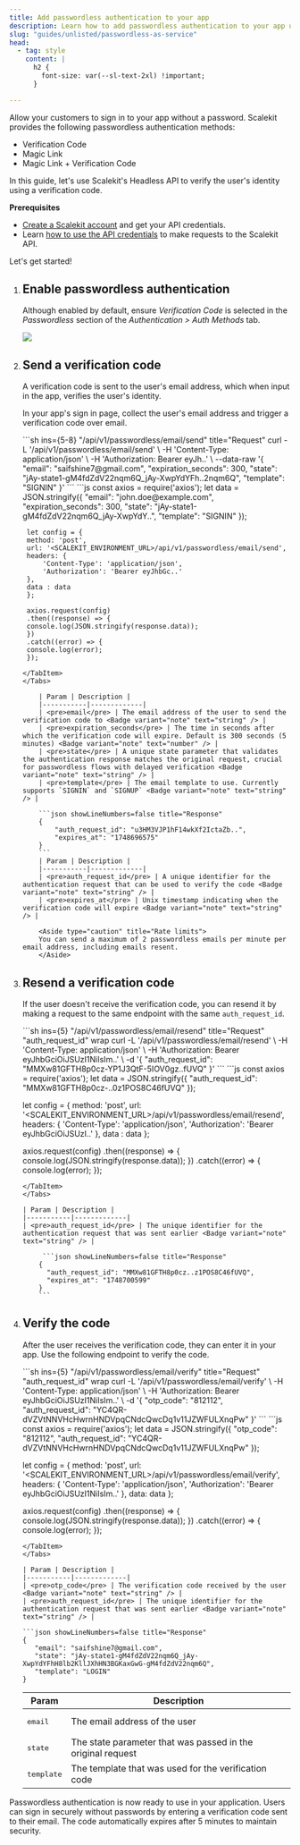 ```yaml
---
title: Add passwordless authentication to your app
description: Learn how to add passwordless authentication to your app using our headless API solutions.
slug: "guides/unlisted/passwordless-as-service"
head:
  - tag: style
    content: |
      h2 {
        font-size: var(--sl-text-2xl) !important;
      }

---
```




Allow your customers to sign in to your app without a password. Scalekit provides the following passwordless authentication methods:

- Verification Code
- Magic Link <Badge variant="note" text="Coming soon" />
- Magic Link + Verification Code <Badge variant="note" text="Coming soon" />

In this guide, let's use Scalekit's Headless API to verify the user's identity using a verification code.

**Prerequisites**

- [Create a Scalekit account](https://app.scalekit.com/ws/signup) and get your API credentials.
- Learn [how to use the API credentials](/apis#description/authentication) to make requests to the Scalekit API.


Let's get started!

<Steps>

1. ## Enable passwordless authentication

    Although enabled by default, ensure _Verification Code_ is selected in the _Passwordless_ section of the _Authentication > Auth Methods_ tab.

    ![](@/assets/docs/unlisted/passwordless/1.png)

2. ## Send a verification code

   A verification code is sent to the user's email address, which when input in the app, verifies the user's identity.

   In your app's sign in page, collect the user's email address and trigger a verification code over email.

   <Tabs>
    <TabItem label="Curl">
    ```sh ins={5-8} "/api/v1/passwordless/email/send" title="Request"
    curl -L '<SCALEKIT_ENVIRONMENT_URL>/api/v1/passwordless/email/send' \
    -H 'Content-Type: application/json' \
    -H 'Authorization: Bearer eyJh..' \
    --data-raw '{
        "email": "saifshine7@gmail.com",
        "expiration_seconds": 300,
        "state": "jAy-state1-gM4fdZdV22nqm6Q_jAy-XwpYdYFh..2nqm6Q",
        "template": "SIGNIN"
    }'
    ```

    </TabItem>
    <TabItem label="Node.js">
    ```js
    const axios = require('axios');
        let data = JSON.stringify({
        "email": "john.doe@example.com",
        "expiration_seconds": 300,
        "state": "jAy-state1-gM4fdZdV22nqm6Q_jAy-XwpYdY..",
        "template": "SIGNIN"
        });

        let config = {
        method: 'post',
        url: '<SCALEKIT_ENVIRONMENT_URL>/api/v1/passwordless/email/send',
        headers: {
            'Content-Type': 'application/json',
            'Authorization': 'Bearer eyJhbGc..'
        },
        data : data
        };

        axios.request(config)
        .then((response) => {
        console.log(JSON.stringify(response.data));
        })
        .catch((error) => {
        console.log(error);
        });
    ```
    </TabItem>
   </Tabs>

        | Param | Description |
        |-----------|-------------|
        | <pre>email</pre> | The email address of the user to send the verification code to <Badge variant="note" text="string" /> |
        | <pre>expiration_seconds</pre> | The time in seconds after which the verification code will expire. Default is 300 seconds (5 minutes) <Badge variant="note" text="number" /> |
        | <pre>state</pre> | A unique state parameter that validates the authentication response matches the original request, crucial for passwordless flows with delayed verification <Badge variant="note" text="string" /> |
        | <pre>template</pre> | The email template to use. Currently supports `SIGNIN` and `SIGNUP` <Badge variant="note" text="string" /> |

        ```json showLineNumbers=false title="Response"
        {
            "auth_request_id": "u3HM3VJP1hF14wkXf2IctaZb..",
            "expires_at": "1748696575"
        }
        ```
        | Param | Description |
        |-----------|-------------|
        | <pre>auth_request_id</pre> | A unique identifier for the authentication request that can be used to verify the code <Badge variant="note" text="string" /> |
        | <pre>expires_at</pre> | Unix timestamp indicating when the verification code will expire <Badge variant="note" text="string" /> |

        <Aside type="caution" title="Rate limits">
        You can send a maximum of 2 passwordless emails per minute per email address, including emails resent.
        </Aside>

3. ## Resend a verification code

   If the user doesn't receive the verification code, you can resend it by making a request to the same endpoint with the same `auth_request_id`.

   <Tabs>
    <TabItem label="Curl">
    ```sh ins={5} "/api/v1/passwordless/email/resend" title="Request" "auth_request_id" wrap
    curl -L '<SCALEKIT_ENVIRONMENT_URL>/api/v1/passwordless/email/resend' \
    -H 'Content-Type: application/json' \
    -H 'Authorization: Bearer eyJhbGciOiJSUzI1NiIsIm..' \
    -d '{
        "auth_request_id": "MMXw81GFTH8p0cz-YP1J3QtF-5IOV0gz..fUVQ"
    }'
    ```

    </TabItem>
    <TabItem label="Node.js">
    ```js
    const axios = require('axios');
    let data = JSON.stringify({
    "auth_request_id": "MMXw81GFTH8p0cz-..0z1POS8C46fUVQ"
    });

    let config = {
    method: 'post',
    url: '<SCALEKIT_ENVIRONMENT_URL>/api/v1/passwordless/email/resend',
    headers: {
        'Content-Type': 'application/json',
        'Authorization': 'Bearer eyJhbGciOiJSUzI..'
    },
    data : data
    };

    axios.request(config)
    .then((response) => {
    console.log(JSON.stringify(response.data));
    })
    .catch((error) => {
    console.log(error);
    });
    ```
    </TabItem>
   </Tabs>

   | Param | Description |
   |-----------|-------------|
   | <pre>auth_request_id</pre> | The unique identifier for the authentication request that was sent earlier <Badge variant="note" text="string" /> |

         ```json showLineNumbers=false title="Response"
        {
          "auth_request_id": "MMXw81GFTH8p0cz..z1POS8C46fUVQ",
          "expires_at": "1748700599"
        }
        ```

4. ## Verify the code

   After the user receives the verification code, they can enter it in your app. Use the following endpoint to verify the code.

   <Tabs>
    <TabItem label="Curl">
    ```sh ins={5} "/api/v1/passwordless/email/verify" title="Request" "auth_request_id" wrap
    curl -L '<SCALEKIT_ENVIRONMENT_URL>/api/v1/passwordless/email/verify' \
    -H 'Content-Type: application/json' \
    -H 'Authorization: Bearer eyJhbGciOiJSUzI1NiIsIm..' \
    -d '{
        "otp_code": "812112",
        "auth_request_id": "YC4QR-dVZVtNNVHcHwrnHNDVpqCNdcQwcDq1v11JZWFULXnqPw"
    }'
    ```

    </TabItem>
    <TabItem label="Node.js">
    ```js
    const axios = require('axios');
    let data = JSON.stringify({
        "otp_code": "812112",
        "auth_request_id": "YC4QR-dVZVtNNVHcHwrnHNDVpqCNdcQwcDq1v11JZWFULXnqPw"
    });

    let config = {
        method: 'post',
        url: '<SCALEKIT_ENVIRONMENT_URL>/api/v1/passwordless/email/verify',
        headers: {
            'Content-Type': 'application/json',
            'Authorization': 'Bearer eyJhbGciOiJSUzI1NiIsIm..'
        },
        data: data
    };

    axios.request(config)
    .then((response) => {
        console.log(JSON.stringify(response.data));
    })
    .catch((error) => {
        console.log(error);
    });
    ```
    </TabItem>
   </Tabs>

   | Param | Description |
   |-----------|-------------|
   | <pre>otp_code</pre> | The verification code received by the user <Badge variant="note" text="string" /> |
   | <pre>auth_request_id</pre> | The unique identifier for the authentication request that was sent earlier <Badge variant="note" text="string" /> |

   ```json showLineNumbers=false title="Response"
   {
       "email": "saifshine7@gmail.com",
       "state": "jAy-state1-gM4fdZdV22nqm6Q_jAy-XwpYdYFhH8lb2KllJXhHN3BGKaxGwG-gM4fdZdV22nqm6Q",
       "template": "LOGIN"
   }
   ```

   | Param | Description |
   |-----------|-------------|
   | <pre>email</pre> | The email address of the user <Badge variant="note" text="string" /> |
   | <pre>state</pre> | The state parameter that was passed in the original request <Badge variant="note" text="string" /> |
   | <pre>template</pre> | The template that was used for the verification code <Badge variant="note" text="string" /> |

</Steps>

Passwordless authentication is now ready to use in your application. Users can sign in securely without passwords by entering a verification code sent to their email. The code automatically expires after 5 minutes to maintain security.

<LinkCard
  title="Need more help?"
  href="/support/contact-us"
  description="Reach out to us for any questions or support"
/>

